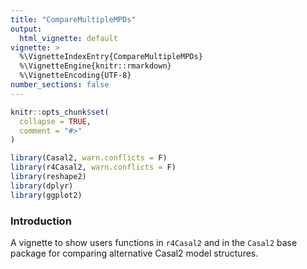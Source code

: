 ```yaml
---
title: "CompareMultipleMPDs"
output: 
  html_vignette: default
vignette: >
  %\VignetteIndexEntry{CompareMultipleMPDs}
  %\VignetteEngine{knitr::rmarkdown}
  %\VignetteEncoding{UTF-8}
number_sections: false  
---
```


```r
knitr::opts_chunk$set(
  collapse = TRUE,
  comment = "#>"
)
```

```r
library(Casal2, warn.conflicts = F)
library(r4Casal2, warn.conflicts = F)
library(reshape2)
library(dplyr)
library(ggplot2)

```

### Introduction
A vignette to show users functions in `r4Casal2` and in the `Casal2` base package for comparing alternative Casal2 model structures.

